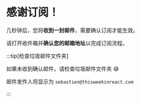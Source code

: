 # 感谢订阅！

几秒钟后，您将**收到一封邮件**，需要确认订阅才能生效。

请打开收件箱并**确认您的邮箱地址**以完成订阅流程。

:::tip[检查垃圾邮件文件夹]

如果未收到确认邮件，请检查垃圾邮件文件夹 😅

邮件发件人将显示为 `sebastien@thisweekinreact.com`

:::
